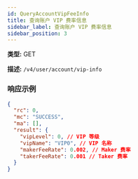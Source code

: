 ```yaml
---
id: QueryAccountVipFeeInfo
title: 查询账户 VIP 费率信息
sidebar_label: 查询账户 VIP 费率信息
sidebar_position: 3
---
```


**类型:** GET

**描述:** `/v4/user/account/vip-info`

### 响应示例

```json title="响应"
{
  "rc": 0,
  "mc": "SUCCESS",
  "ma": [],
  "result": {
    "vipLevel": 0, // VIP 等级
    "vipName": "VIP0", // VIP 名称
    "makerFeeRate": 0.002, // Maker 费率
    "takerFeeRate": 0.001 // Taker 费率
  }
}
```